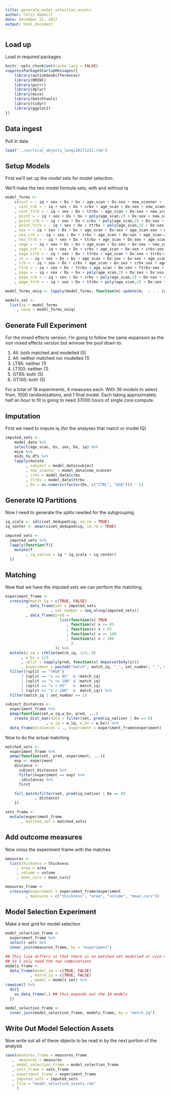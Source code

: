 ```yaml
---
title: generate_model_selection_assets
author: Chris Hammill
date: December 21, 2017
output: html_document
---
```


## Load up

Load in required packages

```r
knitr::opts_chunk$set(cache.lazy = FALSE)
suppressPackageStartupMessages({
    library(autismSexDifferences)
    library(RMINC)
    library(purrr)
    library(dplyr)
    library(mice)
    library(batchtools)
    library(tidyr)
    library(ggplot2)
})
```


## Data ingest

Pull in data

```r
load("../cortical_objects_longi20171221.rda")
```

## Setup Models

First we'll set up the model sets for model selection.

We'll make the two model formula sets, with and without iq

```r
model_forms <-
    c(nint = ~ iq + sex + Dx + bv + age_scan + Dx:sex + new_scanner + (1 | subject)
    , nint_crb = ~ iq + sex + Dx + crbv + age_scan + Dx:sex + new_scanner + (1 | subject)
    , nint_ttrb = ~ iq + sex + Dx + ttrbv + age_scan + Dx:sex + new_scanner + (1 | subject)
    , pnint = ~ iq + sex + Dx + bv + poly(age_scan,2) + Dx:sex + new_scanner + (1 | subject)
    , pnint_crb = ~ iq + sex + Dx + crbv + poly(age_scan,2) + Dx:sex + new_scanner + (1 | subject)
    , pnint_ttrb = ~ iq + sex + Dx + ttrbv + poly(age_scan,2) + Dx:sex + new_scanner + (1 | subject)
    , nex = ~ iq + sex + Dx + bv + age_scan + Dx:sex + age_scan:sex + new_scanner + (1 | subject)
    , nex_crb = ~ iq + sex + Dx + crbv + age_scan + Dx:sex + age_scan:sex + new_scanner + (1 | subject)
    , nex_ttrb = ~ iq + sex + Dx + ttrbv + age_scan + Dx:sex + age_scan:sex + new_scanner + (1 | subject)
    , nage = ~ iq + sex + Dx + bv + age_scan + Dx:sex + bv:sex + new_scanner + (1 | subject)
    , nage_crb = ~ iq + sex + Dx + crbv + age_scan + Dx:sex + crbv:sex + new_scanner + (1 | subject)
    , nage_ttrb = ~ iq + sex + Dx + ttrbv + age_scan + Dx:sex + ttrbv:sex + new_scanner + (1 | subject)
    , st = ~ iq + sex + Dx + bv + age_scan + Dx:sex + bv:sex + age_scan:sex + new_scanner + (1 | subject)
    , crb = ~ iq + sex + Dx + crbv + age_scan + Dx:sex + crbv:sex + age_scan:sex + new_scanner + (1 | subject)
    , ttrb = ~ iq + sex + Dx + ttrbv + age_scan + Dx:sex + ttrbv:sex + age_scan:sex + new_scanner + (1 | subject)
    , page = ~ iq + sex + Dx + bv + poly(age_scan,2) + Dx:sex + bv:sex + poly(age_scan,2):sex + new_scanner + (1 | subject)
    , page_crb = ~ iq + sex + Dx + crbv + poly(age_scan,2) + Dx:sex + crbv:sex + poly(age_scan,2):sex + new_scanner + (1 | subject)
    , page_ttrb = ~ iq + sex + Dx + ttrbv + poly(age_scan,2) + Dx:sex + ttrbv:sex + poly(age_scan,2):sex + new_scanner + (1 | subject))

model_forms_noiq <- lapply(model_forms, function(m) update(m,  ~ . - iq))

models_set <-
  list(iq = model_forms
     , noiq = model_forms_noiq)
```

## Generate Full Experiment

For the mixed effects version, I'm going to follow the same expansion as the non mixed effects version
but winnow the pool down to:

1. All: both matched and modelled    (5)
2. All: neither matched nor modelled (1)
3. LT85: neither                     (1)
4. LT100: neither                    (1)
5. GT85: both                        (5)
6. GT100: both                       (5)

For a total of 18 experiments, 4 measures each. With 36 models to select from, 1000 randomizations,
and 1 final model. Each taking approximately half an hour to fit is going to need 37000 hours of
single core compute.

## Imputation

First we need to impute iq (for the analyses that match or model IQ)

```r
imputed_sets <-
    model_data %>%
    select(age_scan, bv, sex, Dx, iq) %>%
    mice %>%
    mids_to_dfs %>%
    lapply(mutate
         , subject = model_data$subject
         , new_scanner = model_data$new_scanner
         , crbv = model_data$crbv
         , ttrbv = model_data$ttrbv
         , Dx = as.numeric(factor(Dx, c("CTRL", "ASD"))) - 1)

```

## Generate IQ Partitions

Now I need to generate the splits needed for the subgrouping

```r
iq_scale <- sd(civet_deduped$iq, na.rm = TRUE)
iq_center <- mean(civet_deduped$iq, na.rm = TRUE)

imputed_sets <-
  imputed_sets %>%
  lapply(function(f){
    mutate(f
         , iq_native = iq * iq_scale + iq_center)
  })     
```

## Matching

Now that we have the imputed sets we can perform the matching.

```r

experiment_frame <-
  crossing(match_iq = c(TRUE, FALSE)
         , data_frame(set = imputed_sets
                    , set_number = seq_along(imputed_sets))
         , data_frame(pred =
                        list(function(x) TRUE
                           , function(x) x <= 85
                           , function(x) x > 85
                           , function(x) x <= 100
                           , function(x) x > 100
                             )
                      )) %>% 
  mutate(w_iq = ifelse(match_iq, 1/4, 0)
       , w_bv = 1/2
       , split = sapply(pred, function(x) deparse(body(x)))
       , experiment = paste0("match", match_iq, "_", set_number, "_", split)) %>%
  filter((split == "TRUE") 
       | (split == "x <= 85"  & !match_iq) 
       | (split == "x <= 100" & !match_iq) 
       | (split == "x > 85"   &  match_iq) 
       | (split == "x > 100"  &  match_iq)) %>%
  filter(match_iq | set_number == 1)

subject_distances <-
  experiment_frame %>%
  pmap(function(set,w_iq,w_bv, pred, ...)
    create_dist_mat(data = filter(set, pred(iq_native) | Dx == 0)
                  , w_iq = w_iq, w_bv = w_bv)) %>%
  data_frame(distances = ., experiment = experiment_frame$experiment)

```

Now to do the actual matching

```r
matched_sets <-
  experiment_frame %>%
  pmap(function(set, pred, experiment, ...){
    exp <- experiment
    distance <-
      subject_distances %>%
      filter(experiment == exp) %>%
      .$distances %>%
      first

    full_match(filter(set, pred(iq_native) | Dx == 0)
             , distance)
    })

sets_frame <-
  mutate(experiment_frame
       , matched_set = matched_sets)
```

## Add outcome measures

Now cross the experiment frame with the matches

```r
measures <-
  list(thickness = thickness
     , area = area
     , volume = volume
     , mean_curv = mean_curv)

measures_frame <- 
  crossing(experiment = experiment_frame$experiment
         , measures = c("thickness", "area", "volume", "mean_curv"))
```

## Model Selection Experiment

Make a test grid for model selection

```r
model_selection_frame <-
  experiment_frame %>%
  select(-set) %>%
  inner_join(measures_frame, by = "experiment")

## This line differs in that there is no matched not modelled or vice-versa
## So I only need the two combinations
models_frame <- 
  data_frame(model_iq = c(TRUE, FALSE)
           , match_iq = c(TRUE, FALSE) 
           , model = models_set) %>%
rowwise() %>%
  do({
    as_data_frame(.) ## this expands out the 18 models
  })

model_selection_frame <-  
  inner_join(model_selection_frame, models_frame, by = "match_iq") 
```

## Write Out Model Selection Assets

Now write out all of these objects to be read in by the
next portion of the analysis

```r
save(measures_frame = measures_frame
   ,  measures = measures
   , model_selection_frame = model_selection_frame
   , sets_frame = sets_frame
   , experiment_frame = experiment_frame
   , imputed_sets = imputed_sets
   , file = "model_selection_assets.rda"
     )
```
